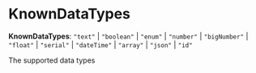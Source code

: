 
# KnownDataTypes

 **KnownDataTypes**: `"text"` \| `"boolean"` \| `"enum"` \| `"number"` \| `"bigNumber"` \| `"float"` \| `"serial"` \| `"dateTime"` \| `"array"` \| `"json"` \| `"id"`

The supported data types
